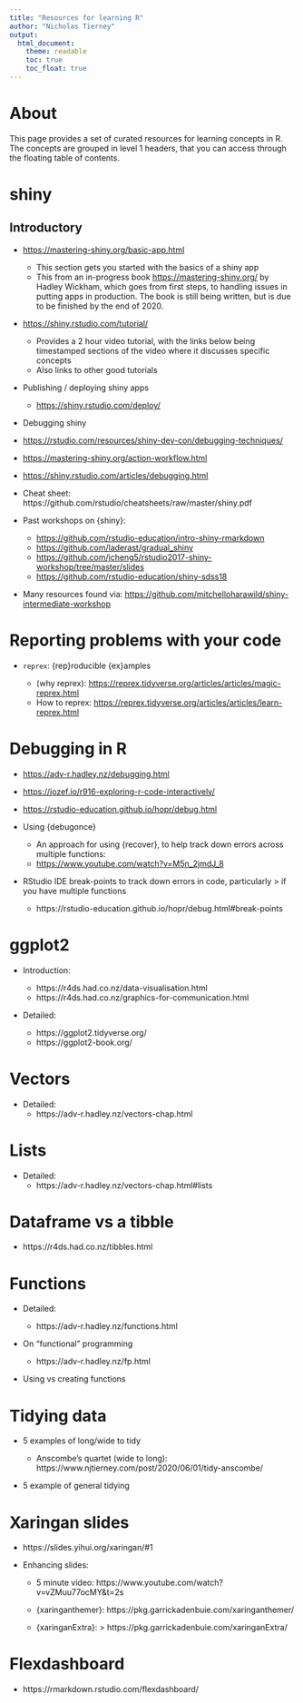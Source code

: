 ```yaml
---
title: "Resources for learning R"
author: "Nicholas Tierney"
output: 
  html_document:
    theme: readable
    toc: true
    toc_float: true
---
```


# About {-}

This page provides a set of curated resources for learning concepts in R. The 
concepts are grouped in level 1 headers, that you can access through the 
floating table of contents.

# shiny

## Introductory

-   <https://mastering-shiny.org/basic-app.html>

    -   This section gets you started with the basics of a shiny app
    -   This from an in-progress book <https://mastering-shiny.org/> by Hadley Wickham, which goes from first steps, to handling issues in putting apps in production. The book is still being written, but is due to be finished by the end of 2020.

-   <https://shiny.rstudio.com/tutorial/>

    -   Provides a 2 hour video tutorial, with the links below being timestamped sections of the video where it discusses specific concepts
    -   Also links to other good tutorials

-   Publishing / deploying shiny apps

    -   <https://shiny.rstudio.com/deploy/>

-   Debugging shiny

-   <https://rstudio.com/resources/shiny-dev-con/debugging-techniques/>

-   <https://mastering-shiny.org/action-workflow.html>

-   <https://shiny.rstudio.com/articles/debugging.html>

-   Cheat sheet: https://github.com/rstudio/cheatsheets/raw/master/shiny.pdf

-   Past workshops on {shiny}:

    -   <https://github.com/rstudio-education/intro-shiny-rmarkdown>
    -   <https://github.com/laderast/gradual_shiny>
    -   <https://github.com/jcheng5/rstudio2017-shiny-workshop/tree/master/slides>
    -   <https://github.com/rstudio-education/shiny-sdss18>

-   Many resources found via: <https://github.com/mitchelloharawild/shiny-intermediate-workshop>

# Reporting problems with your code

-   `reprex`: {rep}roducible {ex}amples

    -   (why reprex): <https://reprex.tidyverse.org/articles/articles/magic-reprex.html>
    -   How to reprex: <https://reprex.tidyverse.org/articles/articles/learn-reprex.html>

# Debugging in R

-   <https://adv-r.hadley.nz/debugging.html>

-   <https://jozef.io/r916-exploring-r-code-interactively/>

-   <https://rstudio-education.github.io/hopr/debug.html>

-   Using {debugonce}
    - An approach for using {recover}, to help track down errors across multiple functions:
    - <https://www.youtube.com/watch?v=M5n_2jmdJ_8>

-   RStudio IDE break-points to track down errors in code, particularly \> if you have multiple functions

    -   https://rstudio-education.github.io/hopr/debug.html\#break-points

# ggplot2

-   Introduction:

    -   https://r4ds.had.co.nz/data-visualisation.html
    -   https://r4ds.had.co.nz/graphics-for-communication.html

-   Detailed:
    -   https://ggplot2.tidyverse.org/
    -   https://ggplot2-book.org/

# Vectors

-   Detailed:
    -   https://adv-r.hadley.nz/vectors-chap.html

# Lists

-   Detailed:
    -   https://adv-r.hadley.nz/vectors-chap.html\#lists

# Dataframe vs a tibble

-   https://r4ds.had.co.nz/tibbles.html

# Functions

-   Detailed:

    -   https://adv-r.hadley.nz/functions.html

-   On "functional" programming

    -   https://adv-r.hadley.nz/fp.html

-   Using vs creating functions

# Tidying data

-   5 examples of long/wide to tidy

    -   Anscombe's quartet (wide to long): https://www.njtierney.com/post/2020/06/01/tidy-anscombe/
    
-   5 example of general tidying

# Xaringan slides

-   https://slides.yihui.org/xaringan/\#1

-   Enhancing slides:

    -   5 minute video: https://www.youtube.com/watch?v=vZMuu77ocMY&t=2s

    -   {xaringanthemer}:  https://pkg.garrickadenbuie.com/xaringanthemer/

    -   {xaringanExtra}: \> https://pkg.garrickadenbuie.com/xaringanExtra/

# Flexdashboard

-   https://rmarkdown.rstudio.com/flexdashboard/
